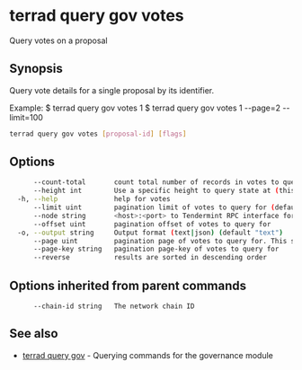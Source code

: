 # terrad query gov votes

Query votes on a proposal

## Synopsis

Query vote details for a single proposal by its identifier.

Example:
$ terrad query gov votes 1
$ terrad query gov votes 1 --page=2 --limit=100

```sh Terrad
terrad query gov votes [proposal-id] [flags]
```

## Options

```sh Terrad
      --count-total       count total number of records in votes to query for
      --height int        Use a specific height to query state at (this can error if the node is pruning state)
  -h, --help              help for votes
      --limit uint        pagination limit of votes to query for (default 100)
      --node string       <host>:<port> to Tendermint RPC interface for this chain (default "tcp://localhost:26657")
      --offset uint       pagination offset of votes to query for
  -o, --output string     Output format (text|json) (default "text")
      --page uint         pagination page of votes to query for. This sets offset to a multiple of limit (default 1)
      --page-key string   pagination page-key of votes to query for
      --reverse           results are sorted in descending order
```

## Options inherited from parent commands

```
      --chain-id string   The network chain ID
```

## See also

* [terrad query gov](terrad_query_gov.mdx)	 - Querying commands for the governance module


